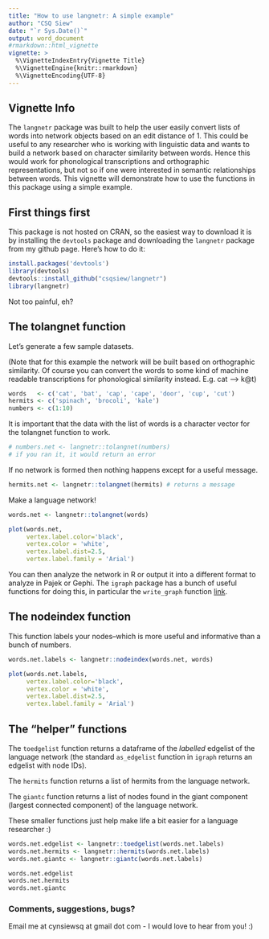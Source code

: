 ```yaml
---
title: "How to use langnetr: A simple example"
author: "CSQ Siew"
date: "`r Sys.Date()`"
output: word_document
#rmarkdown::html_vignette
vignette: >
  %\VignetteIndexEntry{Vignette Title}
  %\VignetteEngine{knitr::rmarkdown}
  %\VignetteEncoding{UTF-8}
---
```


## Vignette Info    

The `langnetr` package was built to help the user easily convert lists of words into network objects based on an edit distance of 1. This could be useful to any researcher who is working with linguistic data and wants to build a network based on character similarity between words. Hence this would work for phonological transcriptions and orthographic representations, but not so if one were interested in semantic relationships between words. This vignette will demonstrate how to use the functions in this package using a simple example.  

## First things first  

This package is not hosted on CRAN, so the easiest way to download it is by installing the `devtools` package and downloading the `langnetr` package from my github page. Here's how to do it:   

```r
install.packages('devtools')
library(devtools)
devtools::install_github("csqsiew/langnetr")
library(langnetr)
```

Not too painful, eh?  

## The tolangnet function  

Let's generate a few sample datasets.  

(Note that for this example the network will be built based on orthographic similarity. Of course you can convert the words to some kind of machine readable transcriptions for phonological similarity instead. E.g. cat --> k@t)  

```r
words   <- c('cat', 'bat', 'cap', 'cape', 'door', 'cup', 'cut')
hermits <- c('spinach', 'brocoli', 'kale')
numbers <- c(1:10)
```

It is important that the data with the list of words is a character vector for the tolangnet function to work.  

```r
# numbers.net <- langnetr::tolangnet(numbers) 
# if you ran it, it would return an error
```

If no network is formed then nothing happens except for a useful message.  

```r
hermits.net <- langnetr::tolangnet(hermits) # returns a message
```

Make a language network!   

```r
words.net <- langnetr::tolangnet(words)

plot(words.net,
     vertex.label.color='black', 
     vertex.color = 'white', 
     vertex.label.dist=2.5,
     vertex.label.family = 'Arial')
```

You can then analyze the network in R or output it into a different format to analyze in Pajek or Gephi. The `igraph` package has a bunch of useful functions for doing this, in particular the `write_graph` function [link](http://igraph.org/r/doc/write_graph.html).  

## The nodeindex function  

This function labels your nodes--which is more useful and informative than a bunch of numbers.   

```r
words.net.labels <- langnetr::nodeindex(words.net, words)

plot(words.net.labels, 
     vertex.label.color='black', 
     vertex.color = 'white', 
     vertex.label.dist=2.5,
     vertex.label.family = 'Arial')
```

## The "helper" functions  

The `toedgelist` function returns a dataframe of the *labelled* edgelist of the language network (the standard `as_edgelist` function in `igraph` returns an edgelist with node IDs).

The `hermits` function returns a list of hermits from the language network.   

The `giantc` function returns a list of nodes found in the giant component (largest connected component) of the language network.  

These smaller functions just help make life a bit easier for a language researcher :)  

```r
words.net.edgelist <- langnetr::toedgelist(words.net.labels)
words.net.hermits <- langnetr::hermits(words.net.labels)
words.net.giantc <- langnetr::giantc(words.net.labels)

words.net.edgelist
words.net.hermits
words.net.giantc
```

### Comments, suggestions, bugs?  

Email me at cynsiewsq at gmail dot com - I would love to hear from you! :)   
